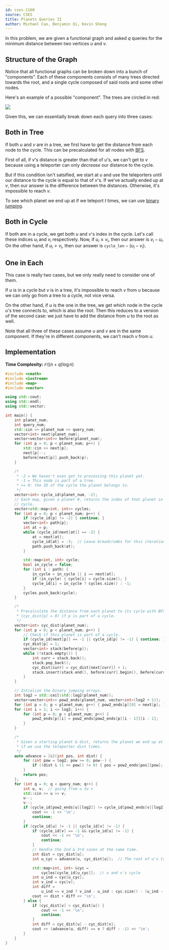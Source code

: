 ```yaml
---
id: cses-1160
source: CSES
title: Planets Queries II
author: Michael Cao, Benjamin Qi, Kevin Sheng
---
```


In this problem, we are given a functional graph and asked $q$ queries for the
minimum distance between two vertices $u$ and $v$.

## Structure of the Graph

Notice that all functional graphs can be broken down into a bunch of "components".
Each of these components consists of many trees directed towards the root, and
a single cycle composed of said roots and some other nodes.

Here's an example of a possible "component". The trees are circled in red:

![](cses-1160/func_graph.png)

Given this, we can essentially break down each query into three cases:

## Both in Tree

If both $u$ and $v$ are in a tree, we first have to get the distance from
each node to the cycle. This can be precalculated for all nodes
with [BFS](/thermodynamics/unweighted-shortest-paths).

First of all, if $v$'s distance is greater than that of $u$'s,
we can't get to $v$ because using a teleporter can only *decrease* our distance
to the cycle.

But if this condition isn't satsified, we start at $u$ and use the teleporters
until our distance to the cycle is equal to that of $v$'s. If we've actually
ended up at $v$, then our answer is the difference between the distances.
Otherwise, it's impossible to reach $v$.

To see which planet we end up at if we teleport $t$ times, we can use
[binary jumping](/plat/bin-jump).

## Both in Cycle

If both are in a cycle, we get both $u$ and $v$'s index in the cycle.
Let's call these indices $u_i$ and $v_i$ respectively.
Now, if $u_i \leq v_i$, then our answer is $v_i - u_i$.
On the other hand, if $u_i > v_i$, then our answer is
$\texttt{cycle\_len} - (u_i - v_i)$.


## One in Each

This case is really two cases, but we only really need to consider one of them.

If $u$ is in a cycle but $v$ is in a tree, it's impossible to reach $v$ from $u$
because we can only go from a tree to a cycle, not vice versa.

On the other hand, if $u$ is the one in the tree, we get which node in the cycle
$u$'s tree connects to, which is also the root. Then this reduces to a version
of the second case: we just have to add the distance from $u$ to the root as well.

<Warning>

Note that all three of these cases assume $u$ and $v$ are in the same component.
If they're in different components, we can't reach $v$ from $u$.

</Warning>

## Implementation

**Time Complexity:** $\mathcal{O}((n+q)\log n)$

<LanguageSection>
<CPPSection>

```cpp
#include <cmath>
#include <iostream>
#include <map>
#include <vector>

using std::cout;
using std::endl;
using std::vector;

int main() {
	int planet_num;
	int query_num;
	std::cin >> planet_num >> query_num;
	vector<int> next(planet_num);
	vector<vector<int>> before(planet_num);
	for (int p = 0; p < planet_num; p++) {
		std::cin >> next[p];
		next[p]--;
		before[next[p]].push_back(p);
	}

	/*
	 * -2 = We haven't even got to processing this planet yet.
	 * -1 = This node is part of a tree.
	 * >= 0: the ID of the cycle the planet belongs to.
	 */
	vector<int> cycle_id(planet_num, -2);
	// Each map, given a planet #, returns the index of that planet in the
	// cycle.
	vector<std::map<int, int>> cycles;
	for (int p = 0; p < planet_num; p++) {
		if (cycle_id[p] != -2) { continue; }
		vector<int> path{p};
		int at = p;
		while (cycle_id[next[at]] == -2) {
			at = next[at];
			cycle_id[at] = -3;  // Leave breadcrumbs for this iteration
			path.push_back(at);
		}

		std::map<int, int> cycle;
		bool in_cycle = false;
		for (int i : path) {
			in_cycle = in_cycle || i == next[at];
			if (in_cycle) { cycle[i] = cycle.size(); }
			cycle_id[i] = in_cycle ? cycles.size() : -1;
		}
		cycles.push_back(cycle);
	}

	/*
	 * Precalculate the distance from each planet to its cycle with BFS.
	 * (cyc_dist[p] = 0) if p is part of a cycle.
	 */
	vector<int> cyc_dist(planet_num);
	for (int p = 0; p < planet_num; p++) {
		// Check if this planet is part of a cycle.
		if (cycle_id[next[p]] == -1 || cycle_id[p] != -1) { continue; }
		cyc_dist[p] = 1;
		vector<int> stack(before[p]);
		while (!stack.empty()) {
			int curr = stack.back();
			stack.pop_back();
			cyc_dist[curr] = cyc_dist[next[curr]] + 1;
			stack.insert(stack.end(), before[curr].begin(), before[curr].end());
		}
	}

	// Intialize the binary jumping arrays.
	int log2 = std::ceil(std::log2(planet_num));
	vector<vector<int>> pow2_ends(planet_num, vector<int>(log2 + 1));
	for (int p = 0; p < planet_num; p++) { pow2_ends[p][0] = next[p]; }
	for (int i = 1; i <= log2; i++) {
		for (int p = 0; p < planet_num; p++) {
			pow2_ends[p][i] = pow2_ends[pow2_ends[p][i - 1]][i - 1];
		}
	}

	/*
	 * Given a starting planet & dist, returns the planet we end up at
	 * if we use the teleporter dist times.
	 */
	auto advance = [&](int pos, int dist) {
		for (int pow = log2; pow >= 0; pow--) {
			if ((dist & (1 << pow)) != 0) { pos = pow2_ends[pos][pow]; }
		}
		return pos;
	};
	for (int q = 0; q < query_num; q++) {
		int u, v;  // going from u to v
		std::cin >> u >> v;
		u--;
		v--;
		if (cycle_id[pow2_ends[u][log2]] != cycle_id[pow2_ends[v][log2]]) {
			cout << -1 << '\n';
			continue;
		}
		if (cycle_id[u] != -1 || cycle_id[v] != -1) {
			if (cycle_id[v] == -1 && cycle_id[u] != -1) {
				cout << -1 << '\n';
				continue;
			}
			// Handle the 2nd & 3rd cases at the same time.
			int dist = cyc_dist[u];
			int u_cyc = advance(u, cyc_dist[u]);  // The root of u's tree

			std::map<int, int> &cyc =
			    cycles[cycle_id[u_cyc]];  // u and v's cycle
			int u_ind = cyc[u_cyc];
			int v_ind = cyc[v];
			int diff =
			    u_ind <= v_ind ? v_ind - u_ind : cyc.size() - (u_ind - v_ind);
			cout << dist + diff << '\n';
		} else {
			if (cyc_dist[v] > cyc_dist[u]) {
				cout << -1 << '\n';
				continue;
			}
			int diff = cyc_dist[u] - cyc_dist[v];
			cout << (advance(u, diff) == v ? diff : -1) << '\n';
		}
	}
}
```

</CPPSection>
</LanguageSection>
